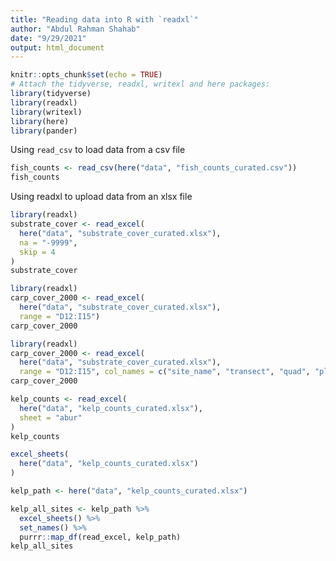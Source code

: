 ```yaml
---
title: "Reading data into R with `readxl`"
author: "Abdul Rahman Shahab"
date: "9/29/2021"
output: html_document
---
```


```r
knitr::opts_chunk$set(echo = TRUE)
# Attach the tidyverse, readxl, writexl and here packages:
library(tidyverse)
library(readxl)
library(writexl)
library(here)
library(pander)
```


Using `read_csv` to load data from a csv file

```r
fish_counts <- read_csv(here("data", "fish_counts_curated.csv"))
fish_counts
```



Using readxl to upload data from an xlsx file
```r
library(readxl)
substrate_cover <- read_excel(
  here("data", "substrate_cover_curated.xlsx"),
  na = "-9999",
  skip = 4
)
substrate_cover
```

```r
library(readxl)
carp_cover_2000 <- read_excel(
  here("data", "substrate_cover_curated.xlsx"),
  range = "D12:I15")
carp_cover_2000
```


```r
library(readxl)
carp_cover_2000 <- read_excel(
  here("data", "substrate_cover_curated.xlsx"),
  range = "D12:I15", col_names = c("site_name", "transect", "quad", "plot_side", "type", "coverage"))
carp_cover_2000
```




```r
kelp_counts <- read_excel(
  here("data", "kelp_counts_curated.xlsx"),
  sheet = "abur"
)
kelp_counts
```


```r
excel_sheets(
  here("data", "kelp_counts_curated.xlsx")
)
```


```r
kelp_path <- here("data", "kelp_counts_curated.xlsx")

kelp_all_sites <- kelp_path %>% 
  excel_sheets() %>% 
  set_names() %>% 
  purrr::map_df(read_excel, kelp_path)
kelp_all_sites
```

